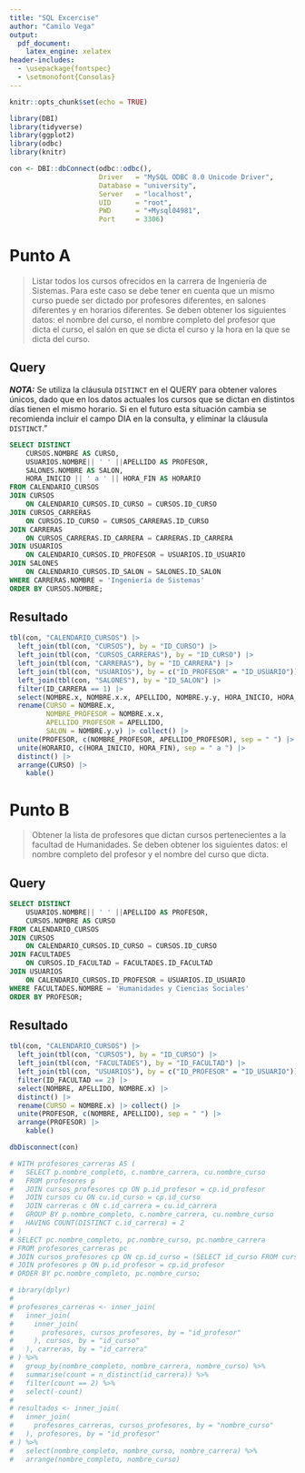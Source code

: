 ```yaml
---
title: "SQL Excercise"
author: "Camilo Vega"
output:
  pdf_document:
    latex_engine: xelatex
header-includes:
  - \usepackage{fontspec}
  - \setmonofont{Consolas}
---
```


```r
knitr::opts_chunk$set(echo = TRUE)
```

```r
library(DBI)
library(tidyverse)
library(ggplot2)
library(odbc)
library(knitr)

con <- DBI::dbConnect(odbc::odbc(),
                      Driver   = "MySQL ODBC 8.0 Unicode Driver",
                      Database = "university",
                      Server   = "localhost",
                      UID      = "root",
                      PWD      = "+Mysql04981",
                      Port     = 3306)

```

# Punto A

> Listar todos los cursos ofrecidos en la carrera de Ingeniería de Sistemas. Para este caso se debe tener en cuenta que un mismo curso puede ser dictado por profesores diferentes, en salones diferentes y en horarios diferentes. Se deben obtener los siguientes datos: el nombre del curso, el nombre completo del profesor que dicta el curso, el salón en que se dicta el curso y la hora en la que se dicta del curso.


## Query

***NOTA:*** Se utiliza la cláusula `DISTINCT` en el QUERY para obtener valores únicos, dado que en los datos actuales los cursos que se dictan en distintos días tienen el mismo horario. Si en el futuro esta situación cambia  se recomienda incluir el campo DIA en la consulta, y eliminar la cláusula `DISTINCT`."

```sql

SELECT DISTINCT
    CURSOS.NOMBRE AS CURSO,
    USUARIOS.NOMBRE|| ' ' ||APELLIDO AS PROFESOR,
    SALONES.NOMBRE AS SALON,
    HORA_INICIO || ' a ' || HORA_FIN AS HORARIO
FROM CALENDARIO_CURSOS
JOIN CURSOS
    ON CALENDARIO_CURSOS.ID_CURSO = CURSOS.ID_CURSO
JOIN CURSOS_CARRERAS
    ON CURSOS.ID_CURSO = CURSOS_CARRERAS.ID_CURSO
JOIN CARRERAS
    ON CURSOS_CARRERAS.ID_CARRERA = CARRERAS.ID_CARRERA
JOIN USUARIOS
    ON CALENDARIO_CURSOS.ID_PROFESOR = USUARIOS.ID_USUARIO
JOIN SALONES
    ON CALENDARIO_CURSOS.ID_SALON = SALONES.ID_SALON
WHERE CARRERAS.NOMBRE = 'Ingeniería de Sistemas'
ORDER BY CURSOS.NOMBRE;

```


## Resultado

```r

tbl(con, "CALENDARIO_CURSOS") |> 
  left_join(tbl(con, "CURSOS"), by = "ID_CURSO") |>
  left_join(tbl(con, "CURSOS_CARRERAS"), by = "ID_CURSO") |> 
  left_join(tbl(con, "CARRERAS"), by = "ID_CARRERA") |> 
  left_join(tbl(con, "USUARIOS"), by = c("ID_PROFESOR" = "ID_USUARIO")) |> 
  left_join(tbl(con, "SALONES"), by = "ID_SALON") |> 
  filter(ID_CARRERA == 1) |> 
  select(NOMBRE.x, NOMBRE.x.x, APELLIDO, NOMBRE.y.y, HORA_INICIO, HORA_FIN) |>
  rename(CURSO = NOMBRE.x, 
         NOMBRE_PROFESOR = NOMBRE.x.x,
         APELLIDO_PROFESOR = APELLIDO,
         SALON = NOMBRE.y.y) |> collect() |> 
  unite(PROFESOR, c(NOMBRE_PROFESOR, APELLIDO_PROFESOR), sep = " ") |> 
  unite(HORARIO, c(HORA_INICIO, HORA_FIN), sep = " a ") |> 
  distinct() |> 
  arrange(CURSO) |> 
    kable()
```


# Punto B

> Obtener la lista de profesores que dictan cursos pertenecientes a la facultad de Humanidades. Se deben obtener los siguientes datos: el nombre completo del profesor y el nombre del curso que dicta.

## Query

```sql

SELECT DISTINCT
    USUARIOS.NOMBRE|| ' ' ||APELLIDO AS PROFESOR,
    CURSOS.NOMBRE AS CURSO
FROM CALENDARIO_CURSOS
JOIN CURSOS
    ON CALENDARIO_CURSOS.ID_CURSO = CURSOS.ID_CURSO
JOIN FACULTADES
    ON CURSOS.ID_FACULTAD = FACULTADES.ID_FACULTAD
JOIN USUARIOS
    ON CALENDARIO_CURSOS.ID_PROFESOR = USUARIOS.ID_USUARIO
WHERE FACULTADES.NOMBRE = 'Humanidades y Ciencias Sociales'
ORDER BY PROFESOR;

```

## Resultado

```r

tbl(con, "CALENDARIO_CURSOS") |> 
  left_join(tbl(con, "CURSOS"), by = "ID_CURSO") |>
  left_join(tbl(con, "FACULTADES"), by = "ID_FACULTAD") |> 
  left_join(tbl(con, "USUARIOS"), by = c("ID_PROFESOR" = "ID_USUARIO")) |> 
  filter(ID_FACULTAD == 2) |> 
  select(NOMBRE, APELLIDO, NOMBRE.x) |>
  distinct() |>
  rename(CURSO = NOMBRE.x) |> collect() |> 
  unite(PROFESOR, c(NOMBRE, APELLIDO), sep = " ") |> 
  arrange(PROFESOR) |> 
    kable()
```


```r
dbDisconnect(con)
```



```r
# WITH profesores_carreras AS (
#   SELECT p.nombre_completo, c.nombre_carrera, cu.nombre_curso
#   FROM profesores p
#   JOIN cursos_profesores cp ON p.id_profesor = cp.id_profesor
#   JOIN cursos cu ON cu.id_curso = cp.id_curso
#   JOIN carreras c ON c.id_carrera = cu.id_carrera
#   GROUP BY p.nombre_completo, c.nombre_carrera, cu.nombre_curso
#   HAVING COUNT(DISTINCT c.id_carrera) = 2
# )
# SELECT pc.nombre_completo, pc.nombre_curso, pc.nombre_carrera
# FROM profesores_carreras pc
# JOIN cursos_profesores cp ON cp.id_curso = (SELECT id_curso FROM cursos WHERE nombre_curso = pc.nombre_curso)
# JOIN profesores p ON p.id_profesor = cp.id_profesor
# ORDER BY pc.nombre_completo, pc.nombre_curso;

# ibrary(dplyr)
# 
# profesores_carreras <- inner_join(
#   inner_join(
#     inner_join(
#       profesores, cursos_profesores, by = "id_profesor"
#     ), cursos, by = "id_curso"
#   ), carreras, by = "id_carrera"
# ) %>% 
#   group_by(nombre_completo, nombre_carrera, nombre_curso) %>% 
#   summarise(count = n_distinct(id_carrera)) %>% 
#   filter(count == 2) %>% 
#   select(-count)
# 
# resultados <- inner_join(
#   inner_join(
#     profesores_carreras, cursos_profesores, by = "nombre_curso"
#   ), profesores, by = "id_profesor"
# ) %>% 
#   select(nombre_completo, nombre_curso, nombre_carrera) %>% 
#   arrange(nombre_completo, nombre_curso)

```


